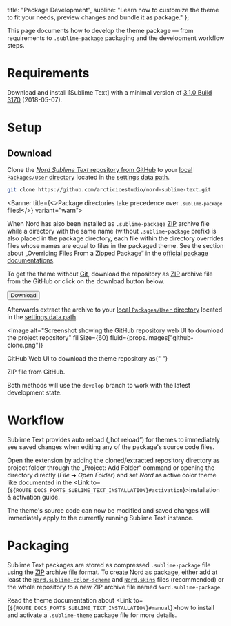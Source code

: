 

  title: "Package Development",
  subline: "Learn how to customize the theme to fit your needs, preview changes and bundle it as package."
};

<ShrinkedWidth value={25}>

<SpaceBox mTop={4} mBottom={4}>
  <WindowCode />
</SpaceBox>

</ShrinkedWidth>

<ShrinkedWidth value={80}>

<WIPNotice />

This page documents how to develop the theme package — from requirements to `.sublime-package` packaging and the development workflow steps.

# Requirements

Download and install [Sublime Text] with a minimal version of [3.1.0 Build 3170][sbt-blog-announce-v3.1] (2018-05-07).

# Setup

## Download

Clone the [_Nord Sublime Text_ repository from GitHub][gh-repo] to your [local `Packages/User` directory][sbt-docs-pkgs] located in the [settings data path][sbt-docs-settings].

```sh
git clone https://github.com/arcticicestudio/nord-sublime-text.git
```

<Banner title={<>Package directories take precedence over <Code>`.sublime-package`</Code> files!</>} variant="warn">

When Nord has also been installed as `.sublime-package` [ZIP][wiki-zip] archive file while a directory with the same name (without `.sublime-package` prefix) is also placed in the package directory, each file within the directory overrides files whose names are equal to files in the packaged theme. See the section about „Overriding Files From a Zipped Package“ in the [official package documentations][sbt-docs-pkgs].

</Banner>

To get the theme without [Git][], download the repository as [ZIP][wiki-zip] archive file from the GitHub or click on the download button below.

<Button href="https://github.com/arcticicestudio/nord-sublime-text/archive/develop.zip">Download</Button>

Afterwards extract the archive to your [local `Packages/User` directory][sbt-docs-pkgs] located in the [settings data path][sbt-docs-settings].

<Image
  alt="Screenshot showing the GitHub repository web UI to download the project repository"
  fillSize={60}
  fluid={props.images["github-clone.png"]}
>
  GitHub Web UI to download the theme repository as{" "}
  <Link href="https://en.wikipedia.org/wiki/Zip_(file_format)">ZIP</Link> file from GitHub.
</Image>

Both methods will use the `develop` branch to work with the latest development state.

# Workflow

Sublime Text provides auto reload („hot reload“) for themes to immediately see saved changes when editing any of the package's source code files.

Open the extension by adding the cloned/extracted repository directory as project folder through the „Project: Add Folder“ command or opening the directory directly (_File_ ➜ _Open Folder_) and set _Nord_ as active color theme like documented in the <Link to={`${ROUTE_DOCS_PORTS_SUBLIME_TEXT_INSTALLATION}#activation`}>installation & activation guide</Link>.

The theme's source code can now be modified and saved changes will immediately apply to the currently running Sublime Text instance.

# Packaging

Sublime Text packages are stored as compressed `.sublime-package` file using the [ZIP][wiki-zip] archive file format. To create Nord as package, either add at least the [`Nord.sublime-color-scheme`][gh-tree-color_scheme] and [`Nord.skins`][gh-tree-skins] files (recommended) or the whole repository to a new ZIP archive file named `Nord.sublime-package`.

Read the theme documentation about <Link to={`${ROUTE_DOCS_PORTS_SUBLIME_TEXT_INSTALLATION}#manual`}>how to install and activate a `.sublime-theme` package file</Link> for more details.

</ShrinkedWidth>

[gh-repo]: https://github.com/arcticicestudio/nord-sublime-text
[gh-tree-color_scheme]: https://github.com/arcticicestudio/nord-sublime-text/blob/develop/Nord.sublime-color-scheme
[gh-tree-skins]: https://github.com/arcticicestudio/nord-sublime-text/blob/develop/Nord.skins
[git]: https://git-scm.com
[sbt-blog-announce-v3.1]: https://www.sublimetext.com/blog/articles/sublime-text-3-point-1
[sbt-docs-pkgs]: https://www.sublimetext.com/docs/3/packages.html
[sbt-docs-settings]: https://www.sublimetext.com/docs/3/settings.html
[wiki-zip]: https://en.wikipedia.org/wiki/Zip_(file_format)
